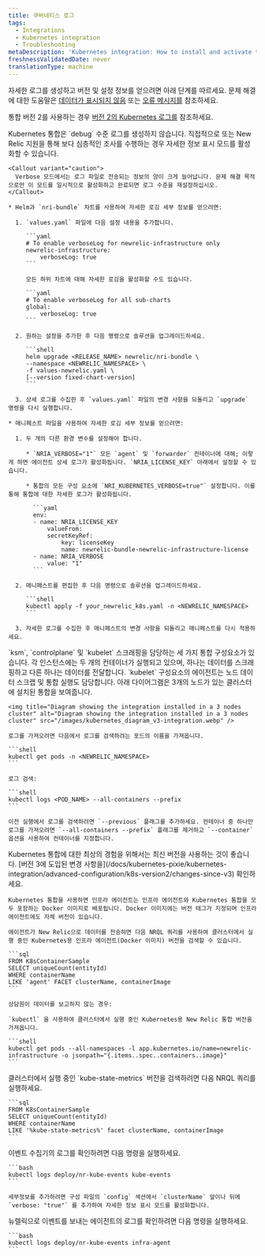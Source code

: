 ```yaml
---
title: 쿠버네티스 로그
tags:
  - Integrations
  - Kubernetes integration
  - Troubleshooting
metaDescription: 'Kubernetes integration: How to install and activate the integration, and what data is reported.'
freshnessValidatedDate: never
translationType: machine
---
```


자세한 로그를 생성하고 버전 및 설정 정보를 얻으려면 아래 단계를 따르세요. 문제 해결에 대한 도움말은 [데이터가 표시되지 않음](/docs/integrations/host-integrations/troubleshooting/kubernetes-integration-troubleshooting-not-seeing-data) 또는 [오류 메시지를](/docs/integrations/host-integrations/troubleshooting/kubernetes-integration-troubleshooting-error-messages) 참조하세요.

통합 버전 2를 사용하는 경우 [버전 2의 Kubernetes 로그를](/docs/kubernetes-pixie/kubernetes-integration/advanced-configuration/k8s-version2/overview/#logs-version2) 참조하세요.

<CollapserGroup>
  <Collapser id="verbose-logging" title="자세한 로깅 활성화">
    Kubernetes 통합은 `debug` 수준 로그를 생성하지 않습니다. 직접적으로 또는 New Relic 지원을 통해 보다 심층적인 조사를 수행하는 경우 자세한 정보 표시 모드를 활성화할 수 있습니다.

    <Callout variant="caution">
      Verbose 모드에서는 로그 파일로 전송되는 정보의 양이 크게 늘어납니다. 문제 해결 목적으로만 이 모드를 일시적으로 활성화하고 완료되면 로그 수준을 재설정하십시오.
    </Callout>

    * Helm과 `nri-bundle` 차트를 사용하여 자세한 로깅 세부 정보를 얻으려면:

      1. `values.yaml` 파일에 다음 설정 내용을 추가합니다.

         ```yaml
         # To enable verboseLog for newrelic-infrastructure only
         newrelic-infrastructure:
             verboseLog: true
         ```

         모든 하위 차트에 대해 자세한 로깅을 활성화할 수도 있습니다.

         ```yaml
         # To enable verboseLog for all sub-charts
         global:
             verboseLog: true
         ```

      2. 원하는 설정을 추가한 후 다음 명령으로 솔루션을 업그레이드하세요.

         ```shell
         helm upgrade <RELEASE_NAME> newrelic/nri-bundle \
         --namespace <NEWRELIC_NAMESPACE> \
         -f values-newrelic.yaml \
         [--version fixed-chart-version]
         ```

      3. 상세 로그를 수집한 후 `values.yaml` 파일의 변경 사항을 되돌리고 `upgrade` 명령을 다시 실행합니다.

    * 매니페스트 파일을 사용하여 자세한 로깅 세부 정보를 얻으려면:

      1. 두 개의 다른 환경 변수를 설정해야 합니다.

         * `NRIA_VERBOSE="1"` 모든 `agent` 및 `forwarder` 컨테이너에 대해; 이렇게 하면 에이전트 상세 로그가 활성화됩니다. `NRIA_LICENSE_KEY` 아래에서 설정할 수 있습니다.

         * 통합의 모든 구성 요소에 `NRI_KUBERNETES_VERBOSE=true"` 설정합니다. 이를 통해 통합에 대한 자세한 로그가 활성화됩니다.

           ```yaml
           env:
           - name: NRIA_LICENSE_KEY
               valueFrom:
               secretKeyRef:
                   key: licenseKey
                   name: newrelic-bundle-newrelic-infrastructure-license
           - name: NRIA_VERBOSE
               value: "1"
           ```

      2. 매니페스트를 편집한 후 다음 명령으로 솔루션을 업그레이드하세요.

         ```shell
         kubectl apply -f your_newrelic_k8s.yaml -n <NEWRELIC_NAMESPACE>
         ```

      3. 자세한 로그를 수집한 후 매니페스트의 변경 사항을 되돌리고 매니페스트를 다시 적용하세요.
  </Collapser>

  <Collapser id="retrieve-logs-v3" title="모든 통합 구성요소에서 로그 검색">
    `ksm`, `controlplane` 및 `kubelet` 스크래핑을 담당하는 세 가지 통합 구성요소가 있습니다. 각 인스턴스에는 두 개의 컨테이너가 실행되고 있으며, 하나는 데이터를 스크래핑하고 다른 하나는 데이터를 전달합니다. `kubelet` 구성요소의 에이전트는 노드 데이터 스크랩 및 통합 실행도 담당합니다. 아래 다이어그램은 3개의 노드가 있는 클러스터에 설치된 통합을 보여줍니다.

    <img title="Diagram showing the integration installed in a 3 nodes cluster" alt="Diagram showing the integration installed in a 3 nodes cluster" src="/images/kubernetes_diagram_v3-integration.webp" />

    로그를 가져오려면 다음에서 로그를 검색하려는 포드의 이름을 가져옵니다.

    ```shell
    kubectl get pods -n <NEWRELIC_NAMESPACE>
    ```

    로그 검색:

    ```shell
    kubectl logs <POD_NAME> --all-containers --prefix
    ```

    이전 실행에서 로그를 검색하려면 `--previous` 플래그를 추가하세요. 컨테이너 중 하나만 로그를 가져오려면 `--all-containers --prefix` 플래그를 제거하고 `--container` 옵션을 사용하여 컨테이너를 지정합니다.
  </Collapser>

  <Collapser id="infra-version" title="인프라 에이전트 버전 가져오기">
    <Callout variant="important">
      Kubernetes 통합에 대한 최상의 경험을 위해서는 최신 버전을 사용하는 것이 좋습니다. [버전 3에 도입된 변경 사항을](/docs/kubernetes-pixie/kubernetes-integration/advanced-configuration/k8s-version2/changes-since-v3) 확인하세요.
    </Callout>

    Kubernetes 통합을 사용하면 인프라 에이전트는 인프라 에이전트와 Kubernetes 통합을 모두 포함하는 Docker 이미지로 배포됩니다. Docker 이미지에는 버전 태그가 지정되며 인프라 에이전트에도 자체 버전이 있습니다.

    에이전트가 New Relic으로 데이터를 전송하면 다음 NRQL 쿼리를 사용하여 클러스터에서 실행 중인 Kubernetes용 인프라 에이전트(Docker 이미지) 버전을 검색할 수 있습니다.

    ```sql
    FROM K8sContainerSample
    SELECT uniqueCount(entityId)
    WHERE containerName
    LIKE 'agent' FACET clusterName, containerImage
    ```

    상담원이 데이터를 보고하지 않는 경우:

    `kubectl` 을 사용하여 클러스터에서 실행 중인 Kubernetes용 New Relic 통합 버전을 가져옵니다.

    ```shell
    kubectl get pods --all-namespaces -l app.kubernetes.io/name=newrelic-infrastructure -o jsonpath="{.items..spec..containers..image}"
    ```
  </Collapser>

  <Collapser id="kube-state-metrics-version" title="kube-state-metrics 버전 가져오기">
    클러스터에서 실행 중인 `kube-state-metrics` 버전을 검색하려면 다음 NRQL 쿼리를 실행하세요.

    ```sql
    FROM K8sContainerSample
    SELECT uniqueCount(entityId)
    WHERE containerName
    LIKE '%kube-state-metrics%' facet clusterName, containerImage
    ```
  </Collapser>

  <Collapser id="logs-on-collection" title="이벤트 수집에 대한 로그 가져오기">
    이벤트 수집기의 로그를 확인하려면 다음 명령을 실행하세요.

    ```bash
    kubectl logs deploy/nr-kube-events kube-events
    ```

    세부정보를 추가하려면 구성 파일의 `config` 섹션에서 `clusterName` 앞이나 뒤에 `verbose: "true"` 를 추가하여 자세한 정보 표시 모드를 활성화합니다.
  </Collapser>

  <Collapser id="logs-on-sending" title="이벤트 전송에 대한 로그 가져오기">
    뉴렐릭으로 이벤트를 보내는 에이전트의 로그를 확인하려면 다음 명령을 실행하세요.

    ```bash
    kubectl logs deploy/nr-kube-events infra-agent
    ```
  </Collapser>
</CollapserGroup>